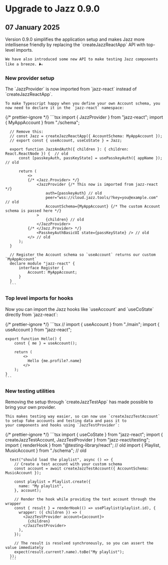 

# Upgrade to Jazz 0.9.0

<h2 className="not-prose text-sm text-stone-600 dark:text-stone-400 mb-5 pb-2 border-b">
  07 January 2025
</h2>

<ContentByFramework framework="react">
  <p>
    Version 0.9.0 simplifies the application setup and makes Jazz more intellisense friendly by
    replacing the `createJazzReactApp` API with top-level imports.

    We have also introduced some new API to make testing Jazz components like a breeze. 🌬️
  </p>

  <h3>New provider setup</h3>

  <p>
    The `JazzProvider` is now imported from `jazz-react` instead of `createJazzReactApp`.

    To make Typescript happy when you define your own Account schema, you now need to declare it in the `jazz-react` namespace:
  </p>

  <CodeGroup>
      {/* prettier-ignore */}
      ```tsx
      import { JazzProvider } from "jazz-react";
      import { MyAppAccount } from "./schema";

      // Remove this:
      // const Jazz = createJazzReactApp({ AccountSchema: MyAppAccount });
      // export const { useAccount, useCoState } = Jazz;

      export function JazzAndAuth({ children }: { children: React.ReactNode }) {  // old
          const [passkeyAuth, passKeyState] = usePasskeyAuth({ appName });  // old

          return (
              <>
              {/* <Jazz.Provider> */}
                  <JazzProvider {/* This now is imported from jazz-react */}
                      auth={passkeyAuth} // old
                      peer="wss://cloud.jazz.tools/?key=you@example.com" // old
                      AccountSchema={MyAppAccount} {/* The custom Account schema is passed here */}
                  >
                      {children} // old
                  </JazzProvider>
              {/* </Jazz.Provider> */}
                  <PasskeyAuthBasicUI state={passKeyState} /> // old
              </> // old
          ); 
      }

      // Register the Account schema so `useAccount` returns our custom `MyAppAccount`
      declare module "jazz-react" {
          interface Register {
              Account: MyAppAccount;
          }
      }
      ```
  </CodeGroup>

  <h3>Top level imports for hooks</h3>

  <p>
    Now you can import the Jazz hooks like `useAccount` and `useCoState` directly from `jazz-react`:
  </p>

  <CodeGroup>
    {/* prettier-ignore */}
    ```tsx
    // import { useAccount } from "./main";
    import { useAccount } from "jazz-react";

    export function Hello() {
        const { me } = useAccount();

        return (
            <>
              Hello {me.profile?.name}
            </>
        ); 
    }
    ```
  </CodeGroup>

  <h3>New testing utilities</h3>

  <p>
    Removing the setup through `createJazzTestApp` has made possible to bring your own provider.

    This makes testing way easier, so can now use `createJazzTestAccount` to setup fake accounts and testing data and pass it to
    your components and hooks using `JazzTestProvider`:
  </p>

  <CodeGroup>
      {/* prettier-ignore */}
      ```tsx
      import { useCoState } from "jazz-react";
      import { createJazzTestAccount, JazzTestProvider } from "jazz-react/testing";
      import { renderHook } from "@testing-library/react"; // old
      import { Playlist, MusicAccount } from "./schema"; // old

      test("should load the playlist", async () => {
        // Create a test account with your custom schema
        const account = await createJazzTestAccount({ AccountSchema: MusicAccount });

        const playlist = Playlist.create({
          name: "My playlist",
        }, account);

        // Render the hook while providing the test account through the wrapper
        const { result } = renderHook(() => usePlaylist(playlist.id), {
          wrapper: ({ children }) => (
            <JazzTestProvider account={account}>
              {children}
            </JazzTestProvider>
          ),
        });

        // The result is resolved synchronously, so you can assert the value immediately
        expect(result.current?.name).toBe("My playlist");
      });
      ```
  </CodeGroup>
</ContentByFramework>

